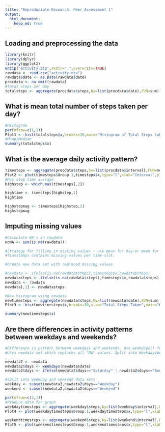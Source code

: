 ```yaml
---
title: "Reproducible Research: Peer Assessment 1"
output: 
  html_document:
    keep_md: true
---
```



## Loading and preprocessing the data
```r
library(knitr)
library(dplyr)
library(ggplot2)
unzip("activity.zip",exdir=".",overwrite=TRUE)
rawdata <- read.csv("activity.csv")
rawdata$date <- as.Date(rawdata$date)
procdata <- na.omit(rawdata)
#Total steps per day
totalsteps <- aggregate(procdata$steps,by=list(procdata$date),FUN=sum)
```


## What is mean total number of steps taken per day?
```r
#Histogram
par(mfrow=c(1,1))
Plot1 <- hist(totalsteps$x,breaks=10,main="Histogram of Total Steps taken per day. NA values removed",xlab="Total Steps Taken")
#Mean/Median
summary(totalsteps$x)
```


## What is the average daily activity pattern?
```r
timesteps <- aggregate(procdata$steps,by=list(procdata$interval),FUN=mean)
Plot2 <- plot(timesteps$Group.1,timesteps$x,type="l",xlab="Interval",ylab="Mean steps per day",main="Average Steps per time interval across all days")
#Max step time average
highstep <- which.max(timesteps[,2])
```

```r
hightime <- timesteps[highstep,1]
hightime
```

```r
highstepmag <- timesteps[highstep,2]
highstepmag
```

## Imputing missing values
```r
#Calculate NA's in rawdata
noNA <- sum(is.na(rawdata))

#Strategy for filling in missing values - use mean for day or mean for time-slot?
#Timestamps contains missing values per time-slot.

#Create new data set with replaced missing values

#newdata <- ifelse(is.na(rawdata$steps),timesteps$x,rawdata$steps)
newdatasteps <- ifelse(is.na(rawdata$steps),timesteps$x,rawdata$steps)
newdata <- rawdata
newdata[,1] <- newdatasteps

#New histogram using newdata
newtimesteps <- aggregate(newdata$steps,by=list(newdata$date),FUN=sum)
Plot3 <- hist(newtimesteps$x,breaks=10,xlab="Total Steps Taken",main="Histogram of Total Steps per Day - no missing data")

summary(newtimesteps$x)
```

## Are there differences in activity patterns between weekdays and weekends?
```r
#Difference in pattern between weekdays and weekends. Use weekdays() function
#Uses newdata set which replaces all "NA" values. Split into Weekday/Weekend

newdata2 <- newdata
newdata2$days <- weekdays(newdata$date)
newdata2$days <- ifelse(newdata2$days=="Saturday" | newdata2$days=="Sunday","Weekend","Weekday")

#Split into weekday and weekend data sets
weekday <- subset(newdata2,newdata2$days=="Weekday")
weekend <- subset(newdata2,newdata2$days=="Weekend")

par(mfrow=c(2,1))
#Produce data for graph
weekdaytimesteps <- aggregate(weekday$steps,by=list(weekday$interval),FUN=mean)
Plot4 <- plot(weekdaytimesteps$Group.1,weekdaytimesteps$x,type="l",xlab="Interval",ylab="Number of Steps",main="Weekday")

weekendtimesteps <- aggregate(weekend$steps,by=list(weekend$interval),FUN=mean)
Plot5 <- plot(weekendtimesteps$Group.1,weekendtimesteps$x,type="l",xlab="Interval",ylab="Number of Steps",main="Weekend")
```
